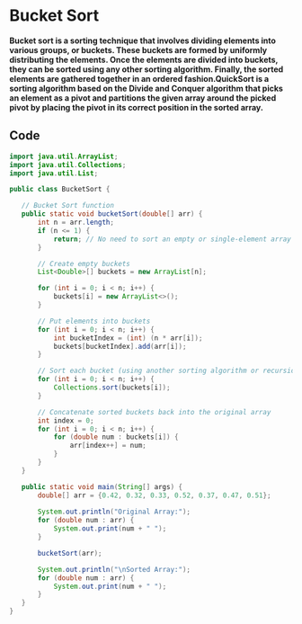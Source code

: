 # Bucket Sort

**Bucket sort is a sorting technique that involves dividing elements into various groups, or buckets. These buckets are formed by uniformly distributing the elements. Once the elements are divided into buckets, they can be sorted using any other sorting algorithm. Finally, the sorted elements are gathered together in an ordered fashion.QuickSort is a sorting algorithm based on the Divide and Conquer algorithm that picks an element as a pivot and partitions the given array around the picked pivot by placing the pivot in its correct position in the sorted array.**
 

 ## Code
 ```java filename="Sorting-Algo/bcs.js"
import java.util.ArrayList;
import java.util.Collections;
import java.util.List;

public class BucketSort {

    // Bucket Sort function
    public static void bucketSort(double[] arr) {
        int n = arr.length;
        if (n <= 1) {
            return; // No need to sort an empty or single-element array
        }

        // Create empty buckets
        List<Double>[] buckets = new ArrayList[n];

        for (int i = 0; i < n; i++) {
            buckets[i] = new ArrayList<>();
        }

        // Put elements into buckets
        for (int i = 0; i < n; i++) {
            int bucketIndex = (int) (n * arr[i]);
            buckets[bucketIndex].add(arr[i]);
        }

        // Sort each bucket (using another sorting algorithm or recursion)
        for (int i = 0; i < n; i++) {
            Collections.sort(buckets[i]);
        }

        // Concatenate sorted buckets back into the original array
        int index = 0;
        for (int i = 0; i < n; i++) {
            for (double num : buckets[i]) {
                arr[index++] = num;
            }
        }
    }

    public static void main(String[] args) {
        double[] arr = {0.42, 0.32, 0.33, 0.52, 0.37, 0.47, 0.51};
        
        System.out.println("Original Array:");
        for (double num : arr) {
            System.out.print(num + " ");
        }

        bucketSort(arr);

        System.out.println("\nSorted Array:");
        for (double num : arr) {
            System.out.print(num + " ");
        }
    }
}

```